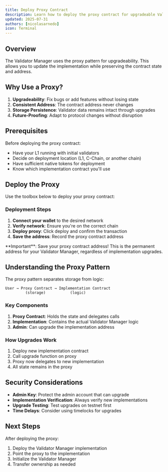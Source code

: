 ```yaml
---
title: Deploy Proxy Contract
description: Learn how to deploy the proxy contract for upgradeable Validator Manager
updated: 2025-07-31
authors: [nicolasarnedo]
icon: Terminal
---
```



## Overview

The Validator Manager uses the proxy pattern for upgradeability. This allows you to update the implementation while preserving the contract state and address.

## Why Use a Proxy?

1. **Upgradeability**: Fix bugs or add features without losing state
2. **Consistent Address**: The contract address never changes
3. **Storage Persistence**: Validator data remains intact through upgrades
4. **Future-Proofing**: Adapt to protocol changes without disruption

## Prerequisites

Before deploying the proxy contract:
- Have your L1 running with initial validators
- Decide on deployment location (L1, C-Chain, or another chain)
- Have sufficient native tokens for deployment
- Know which implementation contract you'll use

## Deploy the Proxy

Use the toolbox below to deploy your proxy contract:

<ToolboxMdxWrapper walletMode="l1">
    <DeployProxyContract />
</ToolboxMdxWrapper>

### Deployment Steps

1. **Connect your wallet** to the desired network
2. **Verify network**: Ensure you're on the correct chain
3. **Deploy proxy**: Click deploy and confirm the transaction
4. **Save the address**: Record the proxy contract address

<Callout type="warning">
**Important**: Save your proxy contract address! This is the permanent address for your Validator Manager, regardless of implementation upgrades.
</Callout>

## Understanding the Proxy Pattern

The proxy pattern separates storage from logic:

```
User → Proxy Contract → Implementation Contract
         (storage)           (logic)
```

### Key Components

1. **Proxy Contract**: Holds the state and delegates calls
2. **Implementation**: Contains the actual Validator Manager logic
3. **Admin**: Can upgrade the implementation address

### How Upgrades Work

1. Deploy new implementation contract
2. Call upgrade function on proxy
3. Proxy now delegates to new implementation
4. All state remains in the proxy

## Security Considerations

- **Admin Key**: Protect the admin account that can upgrade
- **Implementation Verification**: Always verify new implementations
- **Upgrade Testing**: Test upgrades on testnet first
- **Time Delays**: Consider using timelocks for upgrades

## Next Steps

After deploying the proxy:
1. Deploy the Validator Manager implementation
2. Point the proxy to the implementation
3. Initialize the Validator Manager
4. Transfer ownership as needed

<Quiz quizId="414" />